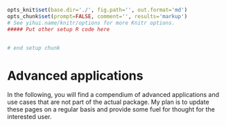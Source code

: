 ```r
opts_knit$set(base.dir='./', fig.path='', out.format='md')
opts_chunk$set(prompt=FALSE, comment='', results='markup')
# See yihui.name/knitr/options for more Knitr options.
##### Put other setup R code here


# end setup chunk
```
# Advanced applications

In the following, you will find a compendium of advanced applications and use cases that are not part of the actual package. My plan is to update these pages on a regular basis and provide some fuel for thought for the interested user. 
